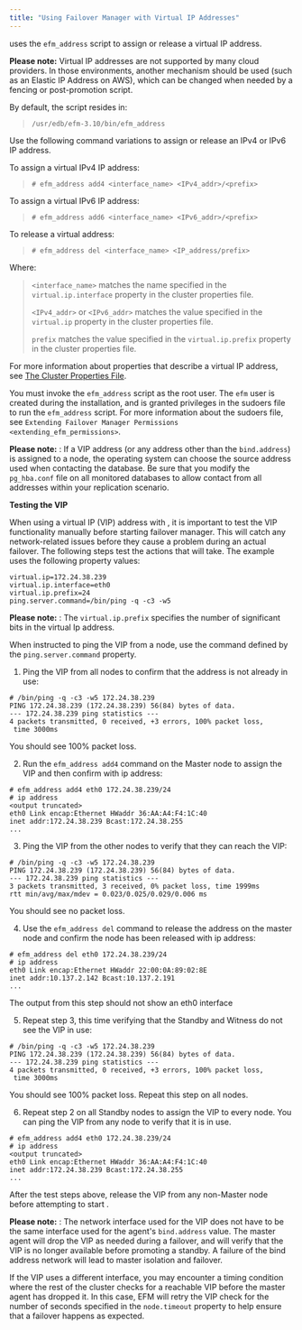 ```yaml
---
title: "Using Failover Manager with Virtual IP Addresses"
---
```


<div id="using_vip_addresses" class="registered_link"></div>

uses the `efm_address` script to assign or release a virtual IP address.

**Please note:** Virtual IP addresses are not supported by many cloud providers. In those environments, another mechanism should be used (such as an Elastic IP Address on AWS), which can be changed when needed by a fencing or post-promotion script.

By default, the script resides in:

> `/usr/edb/efm-3.10/bin/efm_address`

Use the following command variations to assign or release an IPv4 or IPv6 IP address.

To assign a virtual IPv4 IP address:

> `# efm_address add4 <interface_name> <IPv4_addr>/<prefix>`

To assign a virtual IPv6 IP address:

> `# efm_address add6 <interface_name> <IPv6_addr>/<prefix>`

To release a virtual address:

> `# efm_address del <interface_name> <IP_address/prefix>`

Where:

> `<interface_name>` matches the name specified in the `virtual.ip.interface` property in the cluster properties file.
>
> `<IPv4_addr>` or `<IPv6_addr>` matches the value specified in the `virtual.ip` property in the cluster properties file.
>
> `prefix` matches the value specified in the `virtual.ip.prefix` property in the cluster properties file.

For more information about properties that describe a virtual IP address, see [The Cluster Properties File](../01_cluster_properties/#virtual_ip).

You must invoke the `efm_address` script as the root user. The `efm` user is created during the installation, and is granted privileges in the sudoers file to run the `efm_address` script. For more information about the sudoers file, see `Extending Failover Manager Permissions <extending_efm_permissions>`.

**Please note:** : If a VIP address (or any address other than the `bind.address`) is assigned to a node, the operating system can choose the source address used when contacting the database. Be sure that you modify the `pg_hba.conf` file on all monitored databases to allow contact from all addresses within your replication scenario.

**Testing the VIP**

When using a virtual IP (VIP) address with , it is important to test the VIP functionality manually before starting failover manager. This will catch any network-related issues before they cause a problem during an actual failover. The following steps test the actions that will take. The example uses the following property values:

```text
virtual.ip=172.24.38.239
virtual.ip.interface=eth0
virtual.ip.prefix=24
ping.server.command=/bin/ping -q -c3 -w5
```

**Please note:** : The `virtual.ip.prefix` specifies the number of significant bits in the virtual Ip address.

When instructed to ping the VIP from a node, use the command defined by the `ping.server.command` property.

1.  Ping the VIP from all nodes to confirm that the address is not already in use:

```text
# /bin/ping -q -c3 -w5 172.24.38.239
PING 172.24.38.239 (172.24.38.239) 56(84) bytes of data.
--- 172.24.38.239 ping statistics ---
4 packets transmitted, 0 received, +3 errors, 100% packet loss,
 time 3000ms
```

You should see 100% packet loss.

2.  Run the `efm_address add4` command on the Master node to assign the VIP and then confirm with ip address:

```text
# efm_address add4 eth0 172.24.38.239/24
# ip address
<output truncated>
eth0 Link encap:Ethernet HWaddr 36:AA:A4:F4:1C:40
inet addr:172.24.38.239 Bcast:172.24.38.255
...
```

3.  Ping the VIP from the other nodes to verify that they can reach the VIP:

```text
# /bin/ping -q -c3 -w5 172.24.38.239
PING 172.24.38.239 (172.24.38.239) 56(84) bytes of data.
--- 172.24.38.239 ping statistics ---
3 packets transmitted, 3 received, 0% packet loss, time 1999ms
rtt min/avg/max/mdev = 0.023/0.025/0.029/0.006 ms
```

You should see no packet loss.

4.  Use the `efm_address del` command to release the address on the master node and confirm the node has been released with ip address:

```text
# efm_address del eth0 172.24.38.239/24
# ip address
eth0 Link encap:Ethernet HWaddr 22:00:0A:89:02:8E
inet addr:10.137.2.142 Bcast:10.137.2.191
...
```

The output from this step should not show an eth0 interface

5.  Repeat step 3, this time verifying that the Standby and Witness do not see the VIP in use:

```text
# /bin/ping -q -c3 -w5 172.24.38.239
PING 172.24.38.239 (172.24.38.239) 56(84) bytes of data.
--- 172.24.38.239 ping statistics ---
4 packets transmitted, 0 received, +3 errors, 100% packet loss,
 time 3000ms
```

You should see 100% packet loss. Repeat this step on all nodes.

6.  Repeat step 2 on all Standby nodes to assign the VIP to every node. You can ping the VIP from any node to verify that it is in use.

```text
# efm_address add4 eth0 172.24.38.239/24
# ip address
<output truncated>
eth0 Link encap:Ethernet HWaddr 36:AA:A4:F4:1C:40
inet addr:172.24.38.239 Bcast:172.24.38.255
...
```

After the test steps above, release the VIP from any non-Master node before attempting to start .

**Please note:** : The network interface used for the VIP does not have to be the same interface used for the agent's `bind.address` value. The master agent will drop the VIP as needed during a failover, and will verify that the VIP is no longer available before promoting a standby. A failure of the bind address network will lead to master isolation and failover.

If the VIP uses a different interface, you may encounter a timing condition where the rest of the cluster checks for a reachable VIP before the master agent has dropped it. In this case, EFM will retry the VIP check for the number of seconds specified in the `node.timeout` property to help ensure that a failover happens as expected.

